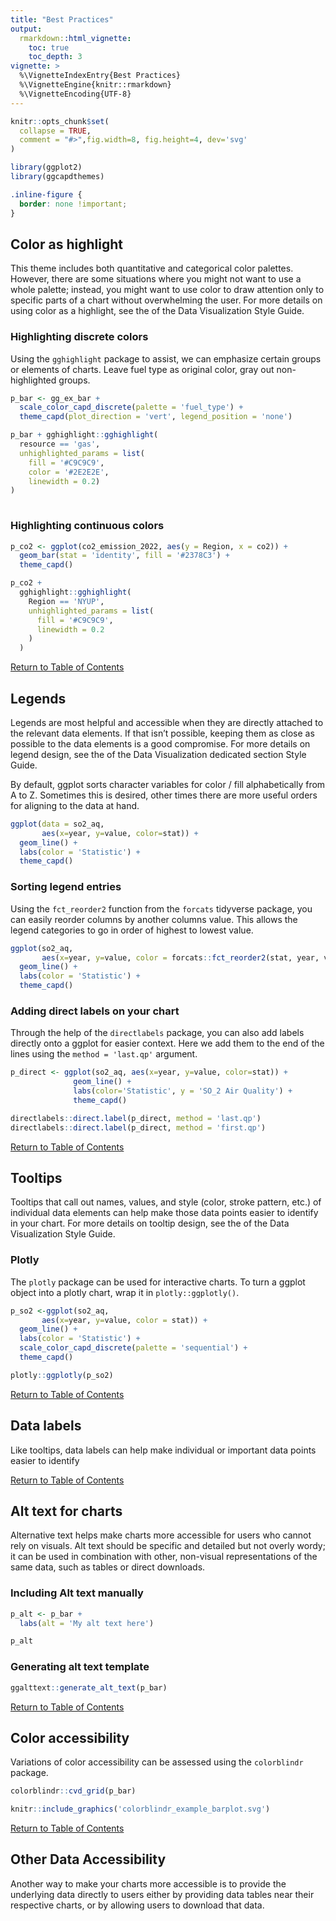 ```yaml
---
title: "Best Practices"
output: 
  rmarkdown::html_vignette:
    toc: true
    toc_depth: 3
vignette: >
  %\VignetteIndexEntry{Best Practices}
  %\VignetteEngine{knitr::rmarkdown}
  %\VignetteEncoding{UTF-8}
---
```


```r
knitr::opts_chunk$set(
  collapse = TRUE,
  comment = "#>",fig.width=8, fig.height=4, dev='svg'
)
```

```r
library(ggplot2)
library(ggcapdthemes)
```

```css
.inline-figure {
  border: none !important;
}

```

## Color as highlight

This theme includes both quantitative and categorical color palettes. However, there are some situations where you might
not want to use a whole palette; instead, you might want to use color to draw attention only to specific parts of a chart
without overwhelming the user. For more details on using color as a highlight, see the of the Data
Visualization Style Guide.

### Highlighting discrete colors

Using the `gghighlight` package to assist, we can emphasize certain groups or elements of charts.
Leave fuel type as original color, gray out non-highlighted groups.

```r
p_bar <- gg_ex_bar +
  scale_color_capd_discrete(palette = 'fuel_type') +
  theme_capd(plot_direction = 'vert', legend_position = 'none')
```

```r
p_bar + gghighlight::gghighlight(
  resource == 'gas',
  unhighlighted_params = list(
    fill = '#C9C9C9', 
    color = '#2E2E2E',
    linewidth = 0.2) 
)
  
```

### Highlighting continuous colors

```r
p_co2 <- ggplot(co2_emission_2022, aes(y = Region, x = co2)) + 
  geom_bar(stat = 'identity', fill = '#2378C3') + 
  theme_capd()

p_co2 +
  gghighlight::gghighlight(
    Region == 'NYUP',
    unhighlighted_params = list(
      fill = '#C9C9C9', 
      linewidth = 0.2
    ) 
  )

```

<a href="#TOC">Return to Table of Contents</a>

## Legends

Legends are most helpful and accessible when they are directly attached to the relevant data elements. If that isn’t
possible, keeping them as close as possible to the data elements is a good compromise. For more details on legend design,
see the of the Data Visualization dedicated section Style Guide.

By default, ggplot sorts character variables for color / fill alphabetically from A to Z. Sometimes this is desired, other times there are more useful orders for aligning to the data at hand.

```r
ggplot(data = so2_aq,
       aes(x=year, y=value, color=stat)) +
  geom_line() +
  labs(color = 'Statistic') + 
  theme_capd()
```

### Sorting legend entries

Using the `fct_reorder2` function from the `forcats` tidyverse package, you can easily reorder columns by another columns value. This allows the legend categories to go in order of highest to lowest value.

```r
ggplot(so2_aq,
       aes(x=year, y=value, color = forcats::fct_reorder2(stat, year, value))) +
  geom_line() +
  labs(color = 'Statistic') + 
  theme_capd()

```

### Adding direct labels on your chart

Through the help of the `directlabels` package, you can also add labels directly onto a ggplot for easier context. Here we add them to the end of the lines using the `method = 'last.qp'` argument.

```r
p_direct <- ggplot(so2_aq, aes(x=year, y=value, color=stat)) +
              geom_line() +
              labs(color='Statistic', y = 'SO_2 Air Quality') + 
              theme_capd()

directlabels::direct.label(p_direct, method = 'last.qp')
directlabels::direct.label(p_direct, method = 'first.qp')

```

<a href="#TOC">Return to Table of Contents</a>

## Tooltips

Tooltips that call out names, values, and style (color, stroke pattern, etc.) of individual data elements can help make those
data points easier to identify in your chart. For more details on tooltip design, see the of the Data
Visualization Style Guide.

### Plotly

The `plotly` package can be used for interactive charts. To turn a ggplot object into a plotly chart, wrap it in `plotly::ggplotly()`.

```r
p_so2 <-ggplot(so2_aq,
       aes(x=year, y=value, color = stat)) +
  geom_line() +
  labs(color = 'Statistic') + 
  scale_color_capd_discrete(palette = 'sequential') +
  theme_capd()

plotly::ggplotly(p_so2)
```

<a href="#TOC">Return to Table of Contents</a>

## Data labels

Like tooltips, data labels can help make individual or important data points easier to identify

<a href="#TOC">Return to Table of Contents</a>

## Alt text for charts 

Alternative text helps make charts more accessible for users who cannot rely on visuals. Alt text should be specific and
detailed but not overly wordy; it can be used in combination with other, non-visual representations of the same data, such as tables or direct downloads.

### Including Alt text manually

```r
p_alt <- p_bar +
  labs(alt = 'My alt text here')

p_alt
```

### Generating alt text template

```r
ggalttext::generate_alt_text(p_bar)
```
<a href="#TOC">Return to Table of Contents</a>


## Color accessibility

Variations of color accessibility can be assessed using the `colorblindr` package.

```r
colorblindr::cvd_grid(p_bar)
```

```r
knitr::include_graphics('colorblindr_example_barplot.svg')

```

<a href="#TOC">Return to Table of Contents</a>

## Other Data Accessibility

Another way to make your charts more accessible is to provide the underlying data directly to users either by providing data
tables near their respective charts, or by allowing users to download that data.
